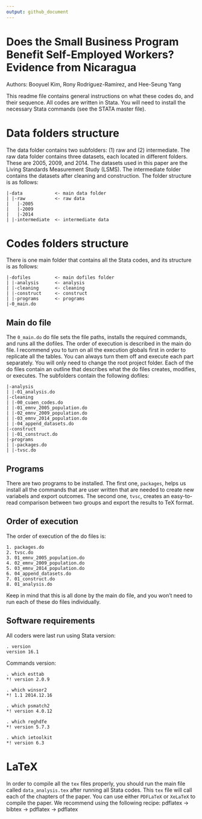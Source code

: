 ```yaml
---
output: github_document
---
```


# Does the Small Business Program Benefit Self-Employed Workers?  Evidence from Nicaragua

Authors: Booyuel Kim, Rony Rodríguez-Ramírez, and Hee-Seung Yang 

This readme file contains general instructions on what these codes do, and their sequence. All codes are written in Stata. You will need to install the necessary Stata commands (see the STATA master file).

# Data folders structure

The data folder contains two subfolders: (1) raw and (2) intermediate. The raw data folder contains three datasets, each located in different folders. These are 2005, 2009, and 2014. The datasets used in this paper are the Living Standards Measurement Study (LSMS). The intermediate folder contains the datasets after cleaning and construction. The folder structure is as follows: 

```
|-data            <- main data folder
| |-raw           <- raw data
|   |-2005
|   |-2009
|   |-2014
| |-intermediate  <- intermediate data
```
  
# Codes folders structure

There is one main folder that contains all the Stata codes, and its structure is as follows:
  
```
|-dofiles         <- main dofiles folder
| |-analysis      <- analysis
| |-cleaning      <- cleaning
| |-construct     <- construct
| |-programs      <- programs
|-0_main.do
```

## Main do file

The `0_main.do` do file sets the file paths, installs the required commands, and runs all the dofiles. The order of execution is described in the main do file. I recommend you to turn on all the execution globals first in order to replicate all the tables. You can always turn them off and execute each part separately. You will only need to change the root project folder. Each of the do files contain an outline that describes what the do files creates, modifies, or executes. The subfolders contain the following dofiles:

```
|-analysis
| |-01_analysis.do
|-cleaning
| |-00_cuaen_codes.do
| |-01_emnv_2005_population.do
| |-02_emnv_2009_population.do
| |-03_emnv_2014_population.do
| |-04_append_datasets.do
|-construct
| |-01_construct.do
|-programs
| |-packages.do
| |-tvsc.do
```

## Programs

There are two programs to be installed. The first one, `packages`, helps us install all the commands that are user written that are needed to create new variabels and export outcomes. The second one, `tvsc`, creates an easy-to-read comparison between two groups and export the results to TeX format. 

## Order of execution

The order of execution of the do files is: 

```
1. packages.do
2. tvsc.do
3. 01_emnv_2005_population.do
4. 02_emnv_2009_population.do
5. 03_emnv_2014_population.do
6. 04_append_datasets.do
7. 01_construct.do
8. 01_analysis.do
```

Keep in mind that this is all done by the main do file, and you won't need to run each of these do files individually. 

## Software requirements

All coders were last run using Stata version: 

```
. version
version 16.1

```

Commands version:

```
. which esttab
*! version 2.0.9

. which winsor2
*! 1.1 2014.12.16

. which psmatch2
*! version 4.0.12

. which reghdfe
*! version 5.7.3

. which ietoolkit
*! version 6.3 
```

# LaTeX

In order to compile all the `tex` files properly, you should run the main file called `data_analysis.tex` after running all Stata codes. This `tex` file will call each of the chapters of the paper. You can use either `PDFLaTeX` or `XeLaTeX` to compile the paper. We recommend using the following recipe: pdflatex $\rightarrow$ bibtex $\rightarrow$ pdflatex $\rightarrow$ pdflatex
